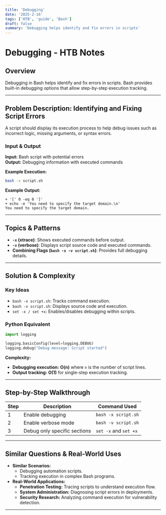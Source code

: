 ```yaml
---
title: 'Debugging'
date: '2025-2-16'
tags: ['HTB', 'guide', 'Bash']
draft: false
summary: 'Debugging helps identify and fix errors in scripts'
---
```


# Debugging - HTB Notes

## Overview

Debugging in Bash helps identify and fix errors in scripts. Bash provides built-in debugging options that allow step-by-step execution tracking.

---

## Problem Description: Identifying and Fixing Script Errors

A script should display its execution process to help debug issues such as incorrect logic, missing arguments, or syntax errors.

### **Input & Output**

**Input:** Bash script with potential errors  
**Output:** Debugging information with executed commands

**Example Execution:**

```bash
bash -x script.sh
```

**Example Output:**

```
+ '[' 0 -eq 0 ']'
+ echo -e 'You need to specify the target domain.\n'
You need to specify the target domain.
```

---

## Topics & Patterns

- **`-x` (xtrace)**: Shows executed commands before output.
- **`-v` (verbose)**: Displays script source code and executed commands.
- **Combining Flags (`bash -x -v script.sh`)**: Provides full debugging details.

---

## Solution & Complexity

### **Key Ideas**

- `bash -x script.sh`: Tracks command execution.
- `bash -v script.sh`: Displays source code and execution.
- `set -x / set +x`: Enables/disables debugging within scripts.

### **Python Equivalent**

```python
import logging

logging.basicConfig(level=logging.DEBUG)
logging.debug("Debug message: Script started")
```

**Complexity:**

- **Debugging execution:** **O(n)** where `n` is the number of script lines.
- **Output tracking:** **O(1)** for single-step execution tracking.

---

## Step-by-Step Walkthrough

| Step | Description                  | Command Used          |
| ---- | ---------------------------- | --------------------- |
| 1    | Enable debugging             | `bash -x script.sh`   |
| 2    | Enable verbose mode          | `bash -v script.sh`   |
| 3    | Debug only specific sections | `set -x` and `set +x` |

---

## Similar Questions & Real-World Uses

- **Similar Scenarios:**
  - Debugging automation scripts.
  - Tracking execution in complex Bash programs.
- **Real-World Applications:**
  - **Penetration Testing:** Tracing scripts to understand execution flow.
  - **System Administration:** Diagnosing script errors in deployments.
  - **Security Research:** Analyzing command execution for vulnerability detection.

---
